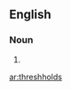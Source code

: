 ==English==

===Noun===
{{head|en|misspelling}}

# {{misspelling of|thresholds|lang=en}}

[[ar:threshholds]]